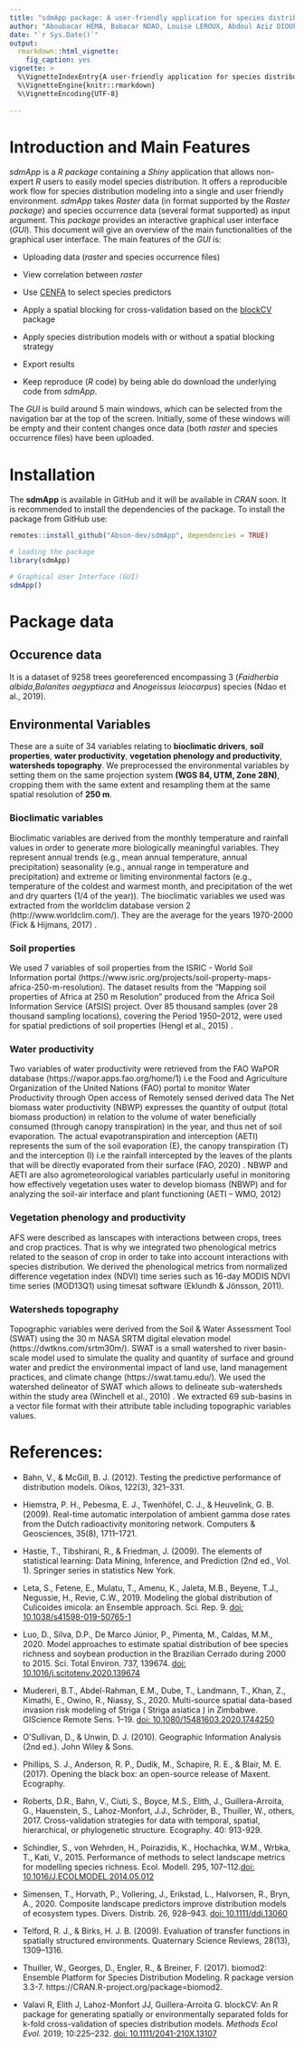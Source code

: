 ```yaml
---
title: "sdmApp package: A user-friendly application for species distribution modeling"
author: "Aboubacar HEMA, Babacar NDAO, Louise LEROUX, Abdoul Aziz DIOUF"
date: "`r Sys.Date()`"
output: 
  rmarkdown::html_vignette:
    fig_caption: yes
vignette: >
  %\VignetteIndexEntry{A user-friendly application for species distribution modeling}
  %\VignetteEngine{knitr::rmarkdown}
  %\VignetteEncoding{UTF-8}
  
---
```


# Introduction and Main Features
*sdmApp* is a *R package* containing a *Shiny* application that allows non-expert *R* users to easily model species distribution. It offers a reproducible work flow for species distribution modeling into a single and user friendly environment. *sdmApp* takes *Raster* data (in format supported by the *Raster package*) and species occurrence data (several format supported) as input argument. This *package* provides an interactive graphical user interface (*GUI*).
 This document will give an overview of the main functionalities of the graphical user interface. The main features of the *GUI* is:

* Uploading data (*raster* and species occurrence files)
* View correlation between *raster*
* Use [CENFA](https://CRAN.R-project.org/package=CENFA) to select species predictors
* Apply a spatial blocking for cross-validation based on the [blockCV](https://CRAN.R-project.org/package=blockCV) package
* Apply species distribution models with or without a spatial blocking strategy 

* Export results
* Keep reproduce (*R* code) by being able do download the underlying code from *sdmApp*.

 The *GUI* is build around 5 main windows, which can be selected from the navigation bar at the top of the screen. Initially, some of these windows will be empty and their content changes once data (both *raster* and species occurrence files) have been uploaded.
 
# Installation 
The **sdmApp** is available in GitHub and it will be available in *CRAN* soon. It is recommended to install the dependencies of the package. To install the package from GitHub use:
```r
remotes::install_github("Abson-dev/sdmApp", dependencies = TRUE)

```


```r
# loading the package
library(sdmApp)
```

```r
# Graphical User Interface (GUI)
sdmApp()
```

# Package data

## Occurence data

It is a dataset of 9258 trees georeferenced encompassing 3 (*Faidherbia albida*,*Balanites aegyptiaca* and *Anogeissus leiocarpus*)
 species (Ndao et al., 2019).

## Environmental Variables

These are a suite of 34 variables
relating to  **bioclimatic drivers**, **soil properties**, **water productivity**, **vegetation phenology and productivity**, **watersheds topography**. We preprocessed the environmental
variables by setting them on the same projection system **(WGS 84, UTM, Zone 28N)**, cropping
them with the same extent and resampling them at the same spatial resolution of **250 m**.

### Bioclimatic variables

Bioclimatic variables are derived from the monthly temperature and
rainfall values in order to generate more biologically meaningful variables. They represent annual
trends (e.g., mean annual temperature, annual precipitation) seasonality (e.g., annual range in
temperature and precipitation) and extreme or limiting environmental factors (e.g., temperature of
the coldest and warmest month, and precipitation of the wet and dry quarters (1/4 of the year)).
The bioclimatic variables we used was extracted from the worldclim database version 2
(http://www.worldclim.com/). They are the average for the years 1970-2000 (Fick &amp; Hijmans,
2017) .

### Soil properties

We used 7 variables of soil properties from the ISRIC - World Soil Information
portal (https://www.isric.org/projects/soil-property-maps-africa-250-m-resolution). The dataset
results from the “Mapping soil properties of Africa at 250 m Resolution” produced from the
Africa Soil Information Service (AfSIS) project. Over 85 thousand samples (over 28 thousand
sampling locations), covering the Period 1950–2012, were used for spatial predictions of soil
properties (Hengl et al., 2015) .

### Water productivity

Two variables of water productivity were retrieved from the FAO WaPOR
database (https://wapor.apps.fao.org/home/1) i.e the Food and Agriculture Organization of the
United Nations (FAO) portal to monitor Water Productivity through Open access of Remotely
sensed derived data The Net biomass water productivity (NBWP) expresses the quantity of
output (total biomass production) in relation to the volume of water beneficially consumed
(through canopy transpiration) in the year, and thus net of soil evaporation. The actual
evapotranspiration and interception (AETI) represents the sum of the soil evaporation (E),
the canopy transpiration (T) and the interception (I) i.e the rainfall intercepted by the leaves
of the plants that will be directly evaporated from their surface (FAO, 2020) . NBWP and
AETI are also agrometeorological variables particularly useful in monitoring how effectively
vegetation uses water to develop biomass (NBWP) and for analyzing the soil-air interface and
plant functioning (AETI – WMO, 2012)

### Vegetation phenology and productivity

AFS were described as lanscapes with interactions
between crops, trees and crop practices. That is why we integrated two phenological metrics
related to the season of crop in order to take into account interactions with species distribution.
We derived the phenological metrics from normalized difference vegetation index (NDVI) time
series such as 16-day MODIS NDVI time series (MOD13Q1) using timesat software (Eklundh &amp;
Jönsson, 2011).

### Watersheds topography

Topographic variables were derived from the Soil &amp; Water
Assessment Tool (SWAT) using the 30 m NASA SRTM digital elevation model
(https://dwtkns.com/srtm30m/). SWAT is a small watershed to river basin-scale model used to
simulate the quality and quantity of surface and ground water and predict the environmental
impact of land use, land management practices, and climate change (https://swat.tamu.edu/). We
used the watershed delineator of SWAT which allows to delineate sub-watersheds within the
study area (Winchell et al., 2010) . We extracted 69 sub-basins in a vector file format with their
attribute table including topographic variables values.

# References:
- Bahn, V., & McGill, B. J. (2012). Testing the predictive performance of distribution models. Oikos, 122(3), 321–331.
   
- Hiemstra, P. H., Pebesma, E. J., Twenhöfel, C. J., & Heuvelink, G. B. (2009). Real-time automatic interpolation of ambient gamma dose rates from the Dutch radioactivity monitoring network. Computers & Geosciences, 35(8), 1711–1721.

- Hastie, T., Tibshirani, R., & Friedman, J. (2009). The elements of statistical learning: Data Mining, Inference, and Prediction (2nd ed., Vol. 1). Springer series in statistics New York.
   
- Leta, S., Fetene, E., Mulatu, T., Amenu, K., Jaleta, M.B., Beyene, T.J., Negussie, H., Revie, C.W., 2019. Modeling the global distribution of Culicoides imicola: an Ensemble approach. Sci. Rep. 9. [doi: 
10.1038/s41598-019-50765-1](https://doi.org/10.1038/s41598-019-50765-1)

- Luo, D., Silva, D.P., De Marco Júnior, P., Pimenta, M., Caldas, M.M., 2020. Model approaches to estimate spatial distribution of bee species richness and soybean production in the Brazilian Cerrado during 2000 to 2015. Sci. Total Environ. 737, 139674. [doi: 10.1016/j.scitotenv.2020.139674](https://doi.org/https://doi.org/10.1016/j.scitotenv.2020.139674)

- Mudereri, B.T., Abdel-Rahman, E.M., Dube, T., Landmann, T., Khan, Z., Kimathi, E., Owino, R., Niassy, S., 2020. Multi-source spatial data-based invasion risk modeling of Striga ( Striga asiatica ) in Zimbabwe. GIScience Remote Sens. 1–19. [doi: 10.1080/15481603.2020.1744250](https://doi.org/10.1080/15481603.2020.1744250)

- O’Sullivan, D., & Unwin, D. J. (2010). Geographic Information Analysis (2nd ed.). John Wiley & Sons.

- Phillips, S. J., Anderson, R. P., Dudík, M., Schapire, R. E., & Blair, M. E. (2017). Opening the black box: an open-source release of Maxent. Ecography.
   
- Roberts, D.R., Bahn, V., Ciuti, S., Boyce, M.S., Elith, J., Guillera-Arroita, G., Hauenstein, S., Lahoz-Monfort, J.J., Schröder, B., Thuiller, W., others, 2017. Cross-validation strategies for data with temporal, spatial, hierarchical, or phylogenetic structure. Ecography. 40: 913-929.

- Schindler, S., von Wehrden, H., Poirazidis, K., Hochachka, W.M., Wrbka, T., Kati, V., 2015. Performance of methods to select landscape metrics for modelling species richness. Ecol. Modell. 295, 107–112.[doi: 
10.1016/J.ECOLMODEL.2014.05.012](https://doi.org/10.1016/J.ECOLMODEL.2014.05.012)

- Simensen, T., Horvath, P., Vollering, J., Erikstad, L., Halvorsen, R., Bryn, A., 2020. Composite landscape predictors improve distribution models of ecosystem types. Divers. Distrib. 26, 928–943. [doi: 10.1111/ddi.13060](https://doi.org/10.1111/ddi.13060)

- Telford, R. J., & Birks, H. J. B. (2009). Evaluation of transfer functions in spatially structured environments. Quaternary Science Reviews, 28(13), 1309–1316.

- Thuiller, W., Georges, D., Engler, R., & Breiner, F. (2017). biomod2: Ensemble Platform for Species Distribution Modeling. R package version 3.3-7. https://CRAN.R-project.org/package=biomod2.

- Valavi R, Elith J, Lahoz-Monfort JJ, Guillera-Arroita G. blockCV: An R package for generating spatially or environmentally separated folds for k-fold cross-validation of species distribution models. *Methods Ecol Evol.* 2019; 10:225–232. [doi: 10.1111/2041-210X.13107](https://doi.org/10.1111/2041-210X.13107)
